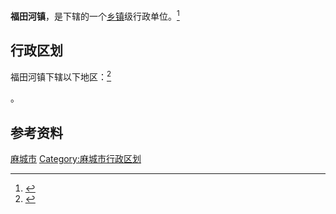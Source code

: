 {{中国乡级行政区|42/11/81/112/000}}

'''福田河镇'''，是{{PRC admin/fullname|42/11/81/112/000|3}}下辖的一个[[乡镇|乡镇]]级行政单位。<ref>{{PRC admin/ref sgc|{{PRC admin/parent|42/11/81/112/000}}}}</ref>

== 行政区划 ==

福田河镇下辖以下地区：<ref>{{PRC admin/ref sgc|42/11/81/112/000}}</ref>

{{PRC admin/children|42/11/81/112/000}}。

== 参考资料 ==

{{reflist}}

{{湖北省黄冈市麻城市行政区划}}
{{湖北行政区划小作品}}
[[Category:黄冈建制镇|麻城市]]
[[Category:麻城市行政区划|Category:麻城市行政区划]]